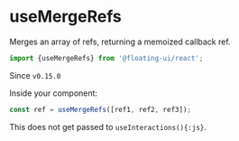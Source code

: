 # useMergeRefs

Merges an array of refs, returning a memoized callback ref.

```js
import {useMergeRefs} from '@floating-ui/react';
```

<Notice type="version">Since `v0.15.0`</Notice>

Inside your component:

```js
const ref = useMergeRefs([ref1, ref2, ref3]);
```

This does not get passed to `useInteractions(){:js}`.
